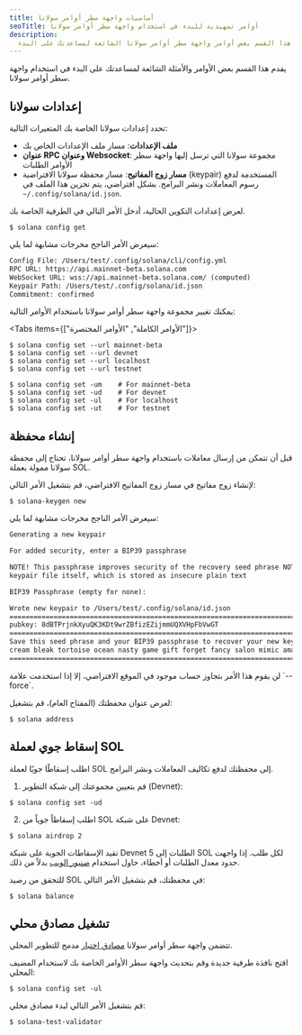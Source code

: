 ```yaml
---
title: أساسيات واجهة سطر أوامر سولانا
seoTitle: أوامر تمهيدية للبدء في استخدام واجهة سطر أوامر سولانا
description:
  يستعرض هذا القسم بعض أوامر واجهة سطر أوامر سولانا الشائعة لمساعدتك على البدء.
---
```


يقدم هذا القسم بعض الأوامر والأمثلة الشائعة لمساعدتك على البدء في استخدام واجهة
سطر أوامر سولانا.

## إعدادات سولانا

تحدد إعدادات سولانا الخاصة بك المتغيرات التالية:

- **ملف الإعدادات**: مسار ملف الإعدادات الخاص بك
- **عنوان RPC وعنوان Websocket**: مجموعة سولانا التي ترسل إليها واجهة سطر
  الأوامر الطلبات
- **مسار زوج المفاتيح**: مسار محفظة سولانا الافتراضية (keypair) المستخدمة لدفع
  رسوم المعاملات ونشر البرامج. بشكل افتراضي، يتم تخزين هذا الملف في
  `~/.config/solana/id.json`.

لعرض إعدادات التكوين الحالية، أدخل الأمر التالي في الطرفية الخاصة بك.

```terminal
$ solana config get
```

سيعرض الأمر الناجح مخرجات مشابهة لما يلي:

```txt title="Example output"
Config File: /Users/test/.config/solana/cli/config.yml
RPC URL: https://api.mainnet-beta.solana.com
WebSocket URL: wss://api.mainnet-beta.solana.com/ (computed)
Keypair Path: /Users/test/.config/solana/id.json
Commitment: confirmed
```

يمكنك تغيير مجموعة واجهة سطر أوامر سولانا باستخدام الأوامر التالية:

<Tabs items={["الأوامر الكاملة", "الأوامر المختصرة"]}>

<Tab value="الأوامر الكاملة">

```terminal
$ solana config set --url mainnet-beta
$ solana config set --url devnet
$ solana config set --url localhost
$ solana config set --url testnet
```

</Tab>
<Tab value="الأوامر المختصرة">

```terminal
$ solana config set -um    # For mainnet-beta
$ solana config set -ud    # For devnet
$ solana config set -ul    # For localhost
$ solana config set -ut    # For testnet
```

</Tab>
</Tabs>

## إنشاء محفظة

قبل أن تتمكن من إرسال معاملات باستخدام واجهة سطر أوامر سولانا، تحتاج إلى محفظة
سولانا ممولة بعملة SOL.

لإنشاء زوج مفاتيح في مسار زوج المفاتيح الافتراضي، قم بتشغيل الأمر التالي:

```terminal
$ solana-keygen new
```

سيعرض الأمر الناجح مخرجات مشابهة لما يلي:

```txt title="Example output"
Generating a new keypair

For added security, enter a BIP39 passphrase

NOTE! This passphrase improves security of the recovery seed phrase NOT the
keypair file itself, which is stored as insecure plain text

BIP39 Passphrase (empty for none):

Wrote new keypair to /Users/test/.config/solana/id.json
===========================================================================
pubkey: 8dBTPrjnkXyuQK3KDt9wrZBfizEZijmmUQXVHpFbVwGT
===========================================================================
Save this seed phrase and your BIP39 passphrase to recover your new keypair:
cream bleak tortoise ocean nasty game gift forget fancy salon mimic amazing
===========================================================================
```

<Callout type="info">
  لن يقوم هذا الأمر بتجاوز حساب موجود في الموقع الافتراضي، إلا إذا استخدمت علامة
  `--force`.
</Callout>

لعرض عنوان محفظتك (المفتاح العام)، قم بتشغيل:

```terminal
$ solana address
```

## إسقاط جوي لعملة SOL

اطلب إسقاطًا جويًا لعملة SOL إلى محفظتك لدفع تكاليف المعاملات ونشر البرامج.

1. قم بتعيين مجموعتك إلى شبكة التطوير (Devnet):

```terminal
$ solana config set -ud
```

2. اطلب إسقاطاً جوياً من SOL على شبكة Devnet:

```terminal
$ solana airdrop 2
```

<Callout>

تقيد الإسقاطات الجوية على شبكة Devnet الطلبات إلى 5 SOL لكل طلب. إذا واجهت حدود
معدل الطلبات أو أخطاء، حاول استخدام [صنبور الويب](https://faucet.solana.com)
بدلاً من ذلك.

</Callout>

للتحقق من رصيد SOL في محفظتك، قم بتشغيل الأمر التالي:

```terminal
$ solana balance
```

## تشغيل مصادق محلي

تتضمن واجهة سطر أوامر سولانا
[مصادق اختبار](https://docs.anza.xyz/cli/examples/test-validator) مدمج للتطوير
المحلي.

افتح نافذة طرفية جديدة وقم بتحديث واجهة سطر الأوامر الخاصة بك لاستخدام المضيف
المحلي:

```terminal
$ solana config set -ul
```

قم بتشغيل الأمر التالي لبدء مصادق محلي:

```terminal
$ solana-test-validator
```
